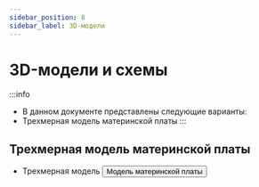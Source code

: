 ```yaml
---
sidebar_position: 8
sidebar_label: 3D-модели
---
```




# 3D-модели и схемы

:::info
* В данном документе представлены следующие варианты:
* Трехмерная модель материнской платы
:::



## Трехмерная модель материнской платы

* Трехмерная модель
    <Button variant="contained" disableElevation href="https://cdn.mellow.klipper.cn/STEP/FLY-HALO.STEP">Модель материнской платы</Button>

